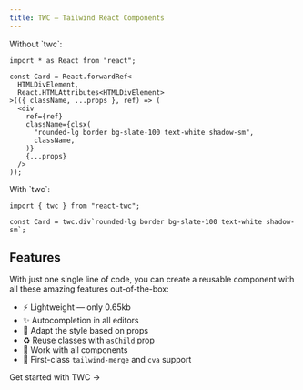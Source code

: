 ```yaml
---
title: TWC – Tailwind React Components
---
```



<Hero />

<div className="flex flex-col gap-8">
<div className="flex-1">
  <div className="text-xl text-center font-semibold">Without `twc`:</div>

```tsx
import * as React from "react";

const Card = React.forwardRef<
  HTMLDivElement,
  React.HTMLAttributes<HTMLDivElement>
>(({ className, ...props }, ref) => (
  <div
    ref={ref}
    className={clsx(
      "rounded-lg border bg-slate-100 text-white shadow-sm",
      className,
    )}
    {...props}
  />
));
```

</div>
<div className="flex-1">
  <div className="text-xl text-center font-semibold">With `twc`:</div>

```tsx
import { twc } from "react-twc";

const Card = twc.div`rounded-lg border bg-slate-100 text-white shadow-sm`;
```

</div>
</div>

## Features

With just one single line of code, you can create a reusable component with all these amazing features out-of-the-box:

- ⚡️ Lightweight — only 0.65kb
- ✨ Autocompletion in all editors
- 🎨 Adapt the style based on props
- ♻️ Reuse classes with `asChild` prop
- 🦄 Work with all components
- 🚀 First-class `tailwind-merge` and `cva` support

<div className="my-8">
  <Link
    className="inline-block text-lg rounded-lg text-white border border-indigo-9 font-medium px-4 py-2 transition hover:border-indigo-11"
    href="/docs/getting-started"
  >
    Get started with TWC →
  </Link>
</div>
